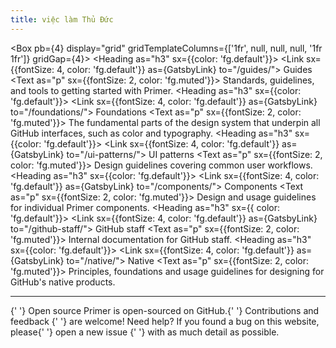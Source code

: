 ```yaml
---
title: việc làm Thủ Đức
---
```



<Box pb={4} display="grid" gridTemplateColumns={['1fr', null, null, null, '1fr 1fr']} gridGap={4}>
  <Box>
    <Heading as="h3" sx={{color: 'fg.default'}}>
      <Link sx={{fontSize: 4, color: 'fg.default'}} as={GatsbyLink} to="/guides/">
        Guides
      </Link>
    </Heading>
    <Text as="p" sx={{fontSize: 2, color: 'fg.muted'}}>
      Standards, guidelines, and tools to getting started with Primer.
    </Text>
  </Box>
  <Box>
    <Heading as="h3" sx={{color: 'fg.default'}}>
      <Link sx={{fontSize: 4, color: 'fg.default'}} as={GatsbyLink} to="/foundations/">
        Foundations
      </Link>
    </Heading>
    <Text as="p" sx={{fontSize: 2, color: 'fg.muted'}}>
      The fundamental parts of the design system that underpin all GitHub interfaces, such as color and typography.
    </Text>
  </Box>
  <Box>
    <Heading as="h3" sx={{color: 'fg.default'}}>
      <Link sx={{fontSize: 4, color: 'fg.default'}} as={GatsbyLink} to="/ui-patterns/">
        UI patterns
      </Link>
    </Heading>
    <Text as="p" sx={{fontSize: 2, color: 'fg.muted'}}>
      Design guidelines covering common user workflows.
    </Text>
  </Box>
  <Box>
    <Heading as="h3" sx={{color: 'fg.default'}}>
      <Link sx={{fontSize: 4, color: 'fg.default'}} as={GatsbyLink} to="/components/">
        Components
      </Link>
    </Heading>
    <Text as="p" sx={{fontSize: 2, color: 'fg.muted'}}>
      Design and usage guidelines for individual Primer components.
    </Text>
  </Box>
  <Box>
    <Heading as="h3" sx={{ color: 'fg.default'}}>
      <Link sx={{fontSize: 4, color: 'fg.default'}} as={GatsbyLink} to="/github-staff/">
        GitHub staff
      </Link>
    </Heading>
    <Text as="p" sx={{fontSize: 2, color: 'fg.muted'}}>
      Internal documentation for GitHub staff.
    </Text>
  </Box>
  <Box>
    <Heading as="h3" sx={{color: 'fg.default'}}>
      <Link sx={{fontSize: 4, color: 'fg.default'}} as={GatsbyLink} to="/native/">
        Native
      </Link>
    </Heading>
    <Text as="p" sx={{fontSize: 2, color: 'fg.muted'}}>
      Principles, foundations and usage guidelines for designing for GitHub's native products.
    </Text>
  </Box>
</Box>

<hr />{' '}

<Box pt={3}>
  <Heading as="h4" sx={{fontSize: 5}}>
    Open source
  </Heading>
  <Text as="p" sx={{fontSize: 2, mt: 3}}>
    Primer is open-sourced on GitHub.{' '}
    <Link as={GatsbyLink} to="https://github.com/primer">
      Contributions and feedback
    </Link>{' '}
    are welcome!
  </Text>
  <Text as="p" sx={{fontSize: 2}}>
    <Text sx={{fontWeight: 'bold'}}>Need help?</Text> If you found a bug on this website, please{' '}
    <Link as={GatsbyLink} to="https://github.com/primer/design/issues/new">
      open a new issue
    </Link>{' '}
    with as much detail as possible.
  </Text>
</Box>
